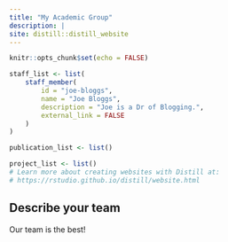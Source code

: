 ```yaml
---
title: "My Academic Group"
description: |
site: distill::distill_website
---
```


```r
knitr::opts_chunk$set(echo = FALSE)

staff_list <- list(
    staff_member(
        id = "joe-bloggs",
        name = "Joe Bloggs",
        description = "Joe is a Dr of Blogging.",
        external_link = FALSE
    )
)

publication_list <- list()

project_list <- list()
# Learn more about creating websites with Distill at:
# https://rstudio.github.io/distill/website.html
```

## Describe your team

Our team is the best!
